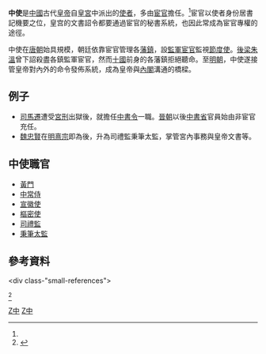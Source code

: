 '''中使'''是[[中國|中國]]古代[[皇帝|皇帝]]自[[皇宮|皇宮]]中派出的[[使者|使者]]，多由[[宦官|宦官]]擔任。<ref name=r1/>宦官以使者身份居書記機要之位，皇宫的文書詔令都要通過宦官的秘書系統，也因此常成為宦官專權的途徑。

中使在[[唐朝|唐朝]]始具規模，朝廷依靠宦官管理各[[藩鎮|藩鎮]]，設[[監軍宦官|監軍宦官]]監視[[節度使|節度使]]。[[後梁|後梁]][[朱溫|朱溫]]曾下詔殺盡各鎮監軍宦官，然而[[十國|十國]]前身的各藩鎮拒絕聽命。至[[明朝|明朝]]，中使遂接管皇帝對內外的命令發佈系統，成為皇帝與[[內閣大學士|內閣]]溝通的橋樑。

==例子==
*[[司馬遷|司馬遷]]遭受[[宮刑|宮刑]]出獄後，就擔任[[中書令|中書令]]一職。[[晉朝|晉朝]]以後[[中書省|中書省]]官員始由非宦官充任。
*[[魏忠賢|魏忠賢]]在[[明熹宗|明熹宗]]即為後，升為司禮監秉筆太監，掌管宮內事務與皇帝文書等。

==中使職官==
*[[黃門|黃門]]
*[[中常侍|中常侍]]
*[[宣徽院|宣徽使]]
*[[樞密使|樞密使]]
*[[司禮監|司禮監]]
*[[秉筆太監|秉筆太監]]

==參考資料==
<div class-"small-references">
<references>
<ref name=r1>{{Cite web |url=http://www.zdic.net/cd/ci/4/ZdicE4ZdicB8ZdicAD332903.htm |title=存档副本 |accessdate=2011-01-03 |archive-date=2008-12-03 |archive-url=https://web.archive.org/web/20081203221626/http://www.zdic.net/cd/ci/4/ZdicE4ZdicB8ZdicAD332903.htm |dead-url=no }}</ref>
</references>
</div>

{{China-hist-stub}}
[[Category:中國古代使者|Z中]]
[[Category:中國古代制度|Z中]]